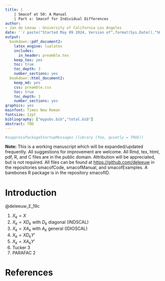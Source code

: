 ```yaml
---
title: |
    | Smacof at 50: A Manual
    | Part x: Smacof for Individual Differences 
author: 
- Jan de Leeuw - University of California Los Angeles
date: '`r paste("Started May 09 2024, Version of",format(Sys.Date(),"%B %d, %Y"))`'
output:
  bookdown::pdf_document2:
    latex_engine: lualatex 
    includes:
      in_header: preamble.tex
    keep_tex: yes
    toc: true
    toc_depth: 3
    number_sections: yes
  bookdown::html_document2:
    keep_md: yes
    css: preamble.css
    toc: true
    toc_depth: 3
    number_sections: yes
graphics: yes
mainfont: Times New Roman
fontsize: 12pt
bibliography: ["mypubs.bib","total.bib"]
abstract: TBD
---
```

```r
#suppressPackageStartupMessages (library (foo, quietly = TRUE))
```

**Note:** This is a working manuscript which will be expanded/updated
frequently. All suggestions for improvement are welcome. All Rmd, tex,
html, pdf, R, and C files are in the public domain. Attribution will be
appreciated, but is not required. All files can be found at
<https://github.com/deleeuw> in the repositories smacofCode, smacofManual,
and smacofExamples. A barebones R package is in the repository
smacofID.

# Introduction

@deleeuw_E_19c

1. $X_k=X$
2. $X_k=XD_k$ with $D_k$ diagonal (INDSCAL)
3. $X_k=XA_k$ with $A_k$ general (IDIOSCAL)
4. $X_k=XD_kY'$
5. $X_k=XA_kY'$
6. Tucker 3
7. PARAFAC 2

# References
